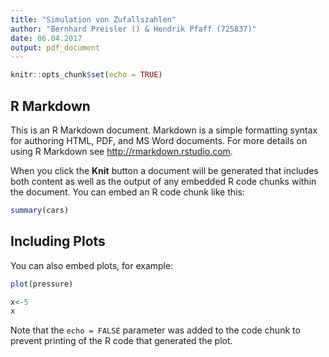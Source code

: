 ```yaml
---
title: "Simulation von Zufallszahlen"
author: "Bernhard Preisler () & Hendrik Pfaff (725837)"
date: 06.04.2017
output: pdf_document
---
```


```r
knitr::opts_chunk$set(echo = TRUE)
```

## R Markdown
 
This is an R Markdown document. Markdown is a simple formatting syntax for authoring HTML, PDF, and MS Word documents. For more details on using R Markdown see <http://rmarkdown.rstudio.com>.

When you click the **Knit** button a document will be generated that includes both content as well as the output of any embedded R code chunks within the document. You can embed an R code chunk like this:

```r
summary(cars)
```

## Including Plots

You can also embed plots, for example:

```r
plot(pressure)
```

```r
x<-5
x
```

Note that the `echo = FALSE` parameter was added to the code chunk to prevent printing of the R code that generated the plot.
